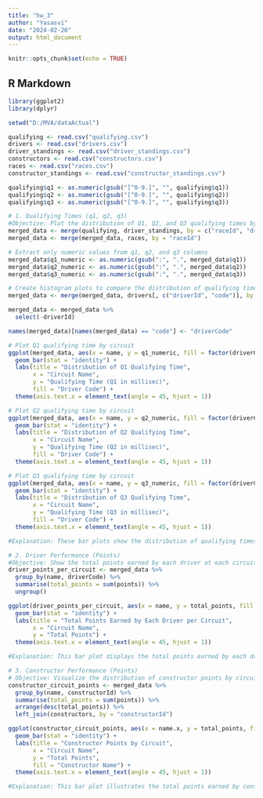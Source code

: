 ---
title: "hw_3"
author: "Yasasvi"
date: "2024-02-26"
output: html_document
---

```{r setup, include=FALSE}
knitr::opts_chunk$set(echo = TRUE)
```

## R Markdown

```{r f1}
library(ggplot2)
library(dplyr)

setwd("D:/MVA/dataActual")

qualifying <- read.csv("qualifying.csv")
drivers <- read.csv("drivers.csv")
driver_standings <- read.csv("driver_standings.csv")
constructors <- read.csv("constructors.csv")
races <- read.csv("races.csv")
constructor_standings <- read.csv("constructor_standings.csv")

qualifying$q1 <- as.numeric(gsub("[^0-9.]", "", qualifying$q1))
qualifying$q2 <- as.numeric(gsub("[^0-9.]", "", qualifying$q2))
qualifying$q3 <- as.numeric(gsub("[^0-9.]", "", qualifying$q3))

# 1. Qualifying Times (q1, q2, q3)
#Objective: Plot the distribution of Q1, Q2, and Q3 qualifying times by circuit, with each driver represented by their code.
merged_data <- merge(qualifying, driver_standings, by = c("raceId", "driverId"))
merged_data <- merge(merged_data, races, by = "raceId")

# Extract only numeric values from q1, q2, and q3 columns
merged_data$q1_numeric <- as.numeric(gsub(":", ".", merged_data$q1))
merged_data$q2_numeric <- as.numeric(gsub(":", ".", merged_data$q2))
merged_data$q3_numeric <- as.numeric(gsub(":", ".", merged_data$q3))

# Create histogram plots to compare the distribution of qualifying times (q1, q2, q3) and drivers
merged_data <- merge(merged_data, drivers[, c("driverId", "code")], by = "driverId", all.x = TRUE)

merged_data <- merged_data %>%
  select(-driverId)

names(merged_data)[names(merged_data) == "code"] <- "driverCode"

# Plot Q1 qualifying time by circuit
ggplot(merged_data, aes(x = name, y = q1_numeric, fill = factor(driverCode))) +
  geom_bar(stat = "identity") +
  labs(title = "Distribution of Q1 Qualifying Time",
       x = "Circuit Name",
       y = "Qualifying Time (Q1 in millisec)",
       fill = "Driver Code") +
  theme(axis.text.x = element_text(angle = 45, hjust = 1))

# Plot Q2 qualifying time by circuit
ggplot(merged_data, aes(x = name, y = q2_numeric, fill = factor(driverCode))) +
  geom_bar(stat = "identity") +
  labs(title = "Distribution of Q2 Qualifying Time",
       x = "Circuit Name",
       y = "Qualifying Time (Q2 in millisec)",
       fill = "Driver Code") +
  theme(axis.text.x = element_text(angle = 45, hjust = 1))

# Plot Q3 qualifying time by circuit
ggplot(merged_data, aes(x = name, y = q3_numeric, fill = factor(driverCode))) +
  geom_bar(stat = "identity") +
  labs(title = "Distribution of Q3 Qualifying Time",
       x = "Circuit Name",
       y = "Qualifying Time (Q3 in millisec)",
       fill = "Driver Code") +
  theme(axis.text.x = element_text(angle = 45, hjust = 1))

#Explanation: These bar plots show the distribution of qualifying times for each driver at each circuit. By visualizing this data, we can identify trends and differences in performance between drivers across different circuits.

# 2. Driver Performance (Points)
#Objective: Show the total points earned by each driver at each circuit.
driver_points_per_circuit <- merged_data %>%
  group_by(name, driverCode) %>%
  summarise(total_points = sum(points)) %>%
  ungroup()

ggplot(driver_points_per_circuit, aes(x = name, y = total_points, fill = driverCode)) +
  geom_bar(stat = "identity") +
  labs(title = "Total Points Earned by Each Driver per Circuit",
       x = "Circuit Name",
       y = "Total Points") +
  theme(axis.text.x = element_text(angle = 45, hjust = 1))

#Explanation: This bar plot displays the total points earned by each driver at each circuit. It provides insights into the consistency and performance of drivers across different circuits. By examining this plot, we can identify which drivers performed well consistently and which circuits were more favorable for certain drivers.

# 3. Constructor Performance (Points)
# Objective: Visualize the distribution of constructor points by circuit.
constructor_circuit_points <- merged_data %>%
  group_by(name, constructorId) %>%
  summarise(total_points = sum(points)) %>%
  arrange(desc(total_points)) %>%
  left_join(constructors, by = "constructorId") 

ggplot(constructor_circuit_points, aes(x = name.x, y = total_points, fill = name.y)) +
  geom_bar(stat = "identity") +
  labs(title = "Constructor Points by Circuit",
       x = "Circuit Name",
       y = "Total Points",
       fill = "Constructor Name") +
  theme(axis.text.x = element_text(angle = 45, hjust = 1))

#Explanation: This bar plot illustrates the total points earned by constructors at each circuit. It helps us understand the performance of constructors across different circuits and identifies circuits where certain constructors were more successful.

```